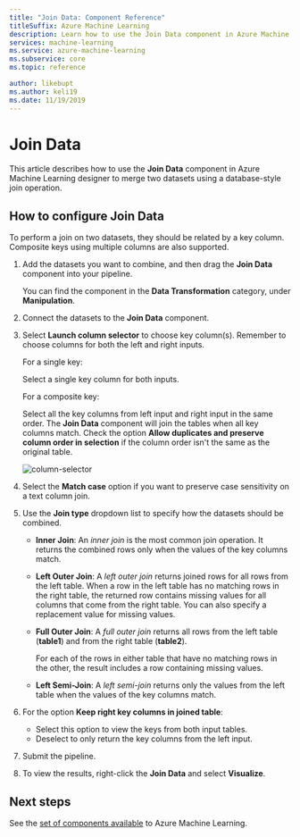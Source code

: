 ```yaml
---
title: "Join Data: Component Reference"
titleSuffix: Azure Machine Learning
description: Learn how to use the Join Data component in Azure Machine Learning designer to merge two datasets together.
services: machine-learning
ms.service: azure-machine-learning
ms.subservice: core
ms.topic: reference

author: likebupt
ms.author: keli19
ms.date: 11/19/2019
---
```


# Join Data

This article describes how to use the **Join Data** component in Azure Machine Learning designer to merge two datasets using a database-style join operation.  

## How to configure Join Data

To perform a join on two datasets, they should be related by a key column. Composite keys using multiple columns are also supported. 

1. Add the datasets you want to combine, and then drag the **Join Data** component into your pipeline. 

    You can find the component in the **Data Transformation** category, under **Manipulation**.

1. Connect the datasets to the **Join Data** component. 
 
1. Select **Launch column selector** to choose key column(s). Remember to choose columns for both the left and right inputs.

    For a single key:

    Select a single key column for both inputs.
    
    For a composite key:

    Select all the key columns from left input and right input in the same order. The **Join Data** component will join the tables when all key columns match. Check the option **Allow duplicates and preserve column order in selection** if the column order isn't the same as the original table. 

    ![column-selector](media/module/join-data-column-selector.png)


1. Select the **Match case** option if you want to preserve case sensitivity on a text column join. 
   
1. Use the **Join type** dropdown list to specify how the datasets should be combined.  
  
    * **Inner Join**: An *inner join* is the most common join operation. It returns the combined rows only when the values of the key columns match.  
  
    * **Left Outer Join**: A *left outer join* returns joined rows for all rows from the left table. When a row in the left table has no matching rows in the right table, the returned row contains missing values for all columns that come from the right table. You can also specify a replacement value for missing values.  
  
    * **Full Outer Join**: A *full outer join* returns all rows from the left table (**table1**) and from the right table (**table2**).  
  
         For each of the rows in either table that have no matching rows in the other, the result includes a row containing missing values.  
  
    * **Left Semi-Join**: A *left semi-join* returns only the values from the left table when the values of the key columns match.  

1. For the option **Keep right key columns in joined table**:

    * Select this option to view the keys from both input tables.
    * Deselect to only return the key columns from the left input.

1. Submit the pipeline.

1. To view the results, right-click the **Join Data** and select **Visualize**.

## Next steps

See the [set of components available](component-reference.md) to Azure Machine Learning. 
